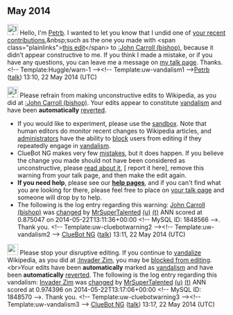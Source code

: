 <article id="42832512" title=User talk:MrSuperTalented>
	<talkpage id="42832512" title="User talk:MrSuperTalented">
== May 2014 ==

[[File:Information.svg|25px|alt=Information icon]] Hello, I'm [[User:Petrb|Petrb]]. I wanted to let you know that I undid one of [[Special:Contributions/MrSuperTalented|your recent contributions]],&amp;nbsp;such as the one you made with &lt;span class=&quot;plainlinks&quot;&gt;[http://en.wikipedia.org/w/index.php?title=John%20Carroll%20%28bishop%29&amp;diff=609667852 this edit]&lt;/span&gt; to [[:John Carroll (bishop)]], because it didn’t appear constructive to me. If you think I made a mistake, or if you have any questions, you can leave me a message on [[User_talk:Petrb|my talk page]]. Thanks. &lt;!-- Template:Huggle/warn-1 --&gt;&lt;!-- Template:uw-vandalism1 --&gt;[[User:Petrb|Petrb]] ([[User talk:Petrb|talk]]) 13:10, 22 May 2014 (UTC)

[[File:Information orange.svg|left|25px|alt=|link=]] Please refrain from making unconstructive edits to Wikipedia, as you did at [[:John Carroll (bishop)]]. Your edits appear to constitute [[Wikipedia:Vandalism|vandalism]] and have been '''automatically''' [[Help:Reverting|reverted]].
* If you would like to experiment, please use the [[WP:Sandbox|sandbox]]. Note that human editors do monitor recent changes to Wikipedia articles, and [[WP:ADMINS|administrators]] have the ability to [[WP:BLOCK|block]] users from editing if they repeatedly engage in [[WP:vandalism|vandalism]].
* ClueBot NG makes very few [[User:ClueBot NG#Information About False Positives|mistakes]], but it does happen. If you believe the change you made should not have been considered as unconstructive, please [[User:ClueBot NG#Information About False Positives|read about it]], [{{User:ClueBot NG/Warnings/FPReport|1848566}} report it here], remove this warning from your talk page, and then make the edit again.
*'''If you need help''', please see our '''[[Help:Contents|help pages]]''', and if you can't find what you are looking for there, please feel free to place {{Tld|Help me}} on [[Special:MyTalk|your talk page]] and someone will drop by to help.
* The following is the log entry regarding this warning: [[John Carroll (bishop)]] was [http://en.wikipedia.org/w/index.php?title=John+Carroll+%28bishop%29&amp;diff=609668002&amp;oldid=609667869 changed] by [[Special:Contributions/MrSuperTalented|MrSuperTalented]] [[User:MrSuperTalented|(u)]] [[User talk:MrSuperTalented|(t)]] ANN scored at 0.875047 on 2014-05-22T13:11:36+00:00 &lt;!-- MySQL ID: 1848566 --&gt;. Thank you. &lt;!-- Template:uw-cluebotwarning2 --&gt;&lt;!-- Template:uw-vandalism2 --&gt; [[User:ClueBot NG|ClueBot NG]] ([[User talk:ClueBot NG|talk]]) 13:11, 22 May 2014 (UTC)

[[File:ambox warning pn.svg|left|25px|alt=|link=]] Please stop your disruptive editing. If you continue to [[Wikipedia:Vandalism|vandalize]] Wikipedia, as you did at [[:Invader Zim]], you may be [[WP:BLOCK|blocked from editing]].&lt;br&gt;Your edits have been '''automatically''' marked as [[WP:Vandalism|vandalism]] and have been '''automatically''' [[Help:Reverting|reverted]]. The following is the log entry regarding this vandalism: [[Invader Zim]] was [http://en.wikipedia.org/w/index.php?title=Invader+Zim&amp;diff=609668525&amp;oldid=608847050 changed] by [[Special:Contributions/MrSuperTalented|MrSuperTalented]] [[User:MrSuperTalented|(u)]] [[User talk:MrSuperTalented|(t)]] ANN scored at 0.974396 on 2014-05-22T13:17:06+00:00 &lt;!-- MySQL ID: 1848570 --&gt;. Thank you. &lt;!-- Template:uw-cluebotwarning3 --&gt;&lt;!-- Template:uw-vandalism3 --&gt; [[User:ClueBot NG|ClueBot NG]] ([[User talk:ClueBot NG|talk]]) 13:17, 22 May 2014 (UTC)
	</talkpage>
</article>